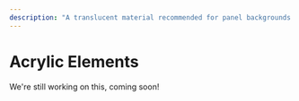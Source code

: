 ---
description: "A translucent material recommended for panel backgrounds."
---

# Acrylic Elements

We're still working on this, coming soon!

